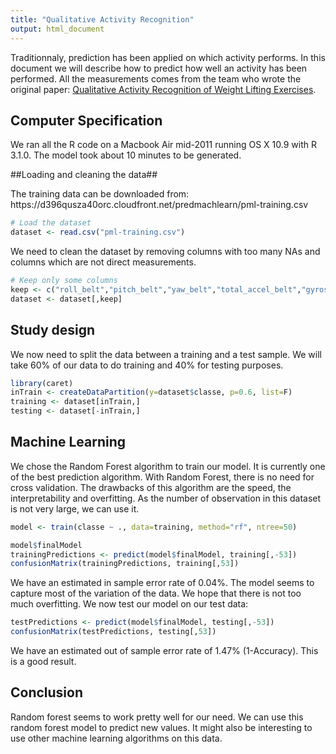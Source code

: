 ```yaml
---
title: "Qualitative Activity Recognition"
output: html_document
---
```


Traditionnaly, prediction has been applied on which activity performs. In this document we will describe how to predict how well an activity has been performed. All the measurements comes from the team who wrote the original paper: [Qualitative Activity Recognition of Weight Lifting Exercises](http://groupware.les.inf.puc-rio.br/public/papers/2013.Velloso.QAR-WLE.pdf). 

## Computer Specification ##

We ran all the R code on a Macbook Air mid-2011 running OS X 10.9 with R 3.1.0. The model took about 10 minutes to be generated.

##Loading and cleaning the data##

The training data can be downloaded from: https://d396qusza40orc.cloudfront.net/predmachlearn/pml-training.csv

```r
# Load the dataset
dataset <- read.csv("pml-training.csv")
```

We need to clean the dataset by removing columns with too many NAs and columns which are not direct measurements. 

```r
# Keep only some columns 
keep <- c("roll_belt","pitch_belt","yaw_belt","total_accel_belt","gyros_belt_x","gyros_belt_y","gyros_belt_z","accel_belt_x","accel_belt_y","accel_belt_z","magnet_belt_x","magnet_belt_y","magnet_belt_z","roll_arm","pitch_arm","yaw_arm","total_accel_arm","gyros_arm_x","gyros_arm_y","gyros_arm_z","accel_arm_x","accel_arm_y","accel_arm_z","magnet_arm_x","magnet_arm_y","magnet_arm_z","roll_dumbbell","pitch_dumbbell","yaw_dumbbell","total_accel_dumbbell","gyros_dumbbell_x","gyros_dumbbell_y","gyros_dumbbell_z","accel_dumbbell_x","accel_dumbbell_y","accel_dumbbell_z","magnet_dumbbell_x","magnet_dumbbell_y","magnet_dumbbell_z","roll_forearm","pitch_forearm","yaw_forearm","total_accel_forearm","gyros_forearm_x","gyros_forearm_y","gyros_forearm_z","accel_forearm_x","accel_forearm_y","accel_forearm_z","magnet_forearm_x","magnet_forearm_y","magnet_forearm_z","classe")
dataset <- dataset[,keep]

```

## Study design 

We now need to split the data between a training and a test sample. We will take 60% of our data to do training and 40% for testing purposes. 

```r
library(caret)
inTrain <- createDataPartition(y=dataset$classe, p=0.6, list=F)
training <- dataset[inTrain,]
testing <- dataset[-inTrain,]
```

## Machine Learning

We chose the Random Forest algorithm to train our model. It is currently one of the best prediction algorithm. With Random Forest, there is no need for cross validation. The drawbacks of this algorithm are the speed, the interpretability and overfitting. As the number of observation in this dataset is not very large, we can use it. 

```r
model <- train(classe ~ ., data=training, method="rf", ntree=50)
```

```r
model$finalModel
trainingPredictions <- predict(model$finalModel, training[,-53])
confusionMatrix(trainingPredictions, training[,53])
```

We have an estimated in sample error rate of 0.04%. The model seems to capture most of the variation of the data. We hope that there is not too much overfitting. We now test our model on our test data:
```r
testPredictions <- predict(model$finalModel, testing[,-53])
confusionMatrix(testPredictions, testing[,53])

```

We have an estimated out of sample error rate of 1.47% (1-Accuracy). This is a good result.

## Conclusion

Random forest seems to work pretty well for our need. We can use this random forest model to predict new values. It might also be interesting to use other machine learning algorithms on this data.
